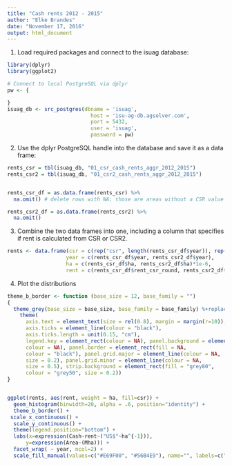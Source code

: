 ```yaml
---
title: "Cash rents 2012 - 2015"
author: "Elke Brandes"
date: "November 17, 2016"
output: html_document
---
```

1. Load required packages and connect to the isuag database:
```r
library(dplyr)
library(ggplot2)

# Connect to local PostgreSQL via dplyr
pw <- {

}
isuag_db <- src_postgres(dbname = 'isuag',
                           host = 'isu-ag-db.agsolver.com',
                           port = 5432,
                           user = 'isuag',
                           password = pw)

```
2. Use the dplyr PostgreSQL handle into the database and save it as a data frame:
```r

rents_csr = tbl(isuag_db, "01_csr_cash_rents_aggr_2012_2015") 
rents_csr2 = tbl(isuag_db, "01_csr2_cash_rents_aggr_2012_2015")


rents_csr_df = as.data.frame(rents_csr) %>%
  na.omit() # delete rows with NA: those are areas without a CSR value assigned

rents_csr2_df = as.data.frame(rents_csr2) %>%
  na.omit()

```
3. Combine the two data frames into one, including a column that specifies if rent is calculated from CSR or CSR2.
```r
rents <- data.frame(csr = c(rep("csr", length(rents_csr_df$year)), rep("csr2", length(rents_csr2_df$year))),
                   year = c(rents_csr_df$year, rents_csr2_df$year),
                   ha = c(rents_csr_df$ha, rents_csr2_df$ha)*1e-6,
                   rent = c(rents_csr_df$rent_csr_round, rents_csr2_df$rent_csr2_round))

```
4. Plot the distributions
```r

theme_b_border <- function (base_size = 12, base_family = "") 
{
  theme_grey(base_size = base_size, base_family = base_family) %+replace% 
    theme(
      axis.text = element_text(size = rel(0.8), margin = margin(r=10)), #margin 
      axis.ticks = element_line(colour = "black"),
      axis.ticks.length = unit(0.15, "cm"),
      legend.key = element_rect(colour = NA), panel.background = element_rect(fill = "white", 
      colour = NA), panel.border = element_rect(fill = NA, 
      colour = "black"), panel.grid.major = element_line(colour = NA, 
      size = 0.2), panel.grid.minor = element_line(colour = NA, 
      size = 0.5), strip.background = element_rect(fill = "grey80", 
      colour = "grey50", size = 0.2))
}


ggplot(rents, aes(rent, weight = ha, fill=csr)) + 
  geom_histogram(binwidth=20, alpha = .6, position="identity") +
  theme_b_border() +
 scale_x_continuous() +
  scale_y_continuous() +
  theme(legend.position="bottom") +
  labs(x=expression(Cash~rent~("US$"~ha^{-1})),
      y=expression(Area~(Mha))) +
  facet_wrap( ~ year, ncol=2) +
  scale_fill_manual(values=c("#E69F00", "#56B4E9"), name="", labels=c("CSR","CSR2"))


```

